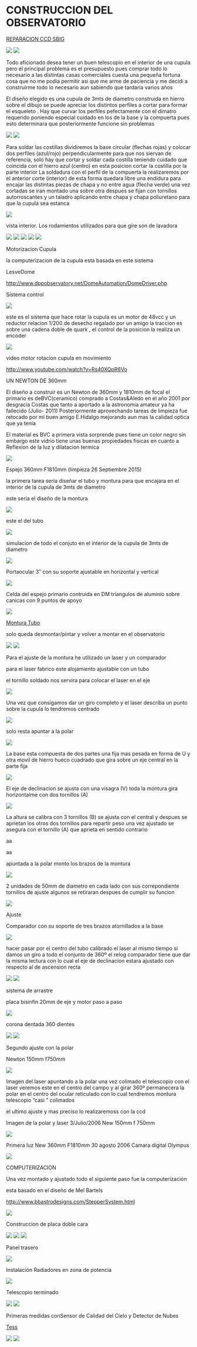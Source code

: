 # CONSTRUCCION DEL OBSERVATORIO

<a href="https://astroccd.wordpress.com/ccd-2/" target="_blank" >REPARACION CCD SBIG</a>

<img src="https://astroccd.files.wordpress.com/2020/11/franja.jpg?w=1024" />

<img src="https://astroccd.files.wordpress.com/2020/11/obras_031.gif?w=127" />

Todo aficionado desea tener un buen telescopio en el interior de una cupula pero el principal problema es el presupuesto pues comprar todo lo necesario a las distintas casas comerciales cuesta una pequeña fortuna cosa que no me podia permitir asi que me arme de paciencia y me decidi a construirme todo lo necesario aun sabiendo que tardaria varios años

El diseño elegido es una cupula de 3mts de diametro construida en hierro sobre el dibujo se puede apreciar los distintos perfiles a cortar para formar el esqueleto . Hay que curvar los perfiles pefectamente con el dimatro requerido poniendo especial cuidado en los de la base y la compuerta pues esto determinara que posteriormente funcione sin problemas

<img src="https://astroccd.files.wordpress.com/2012/11/esqueleto-cupula1.jpg" />

<img src="https://astroccd.files.wordpress.com/2012/11/cupula_sol1.jpg" />

Para soldar las costillas dividiremos la base circular (flechas rojas) y colocar dos perfiles (azul/rojo) perpendicularmente para que nos siervan de referencia, solo hay que cortar y soldar cada costilla teniendo cuidado que coincida con el hierro azul (centro) en esta posicion cortar la costilla por la parte interior La soldadura con el perfil de la compuerta la realizaremos por el anterior corte (interior) de esta forma quedara libre una endidura para encajar las distintas piezas de chapa y no entre agua (flecha verde) una vez cortadas se iran montado una sobre otra despues se fijan con tornillos autorroscantes y un taladro aplicando entre chapa y chapa poliuretano para que la cupula sea estanca

<img src="https://astroccd.files.wordpress.com/2012/11/cupula2.jpg" />

vista interior. Los rodamientos utilizados para que gire son de lavadora

<img src="https://astroccd.files.wordpress.com/2012/11/cupula-base-int.jpg" />

<img src="https://astroccd.files.wordpress.com/2012/11/cupula3.jpg" />

<img src="https://astroccd.files.wordpress.com/2012/11/cupula.jpg" />

<img src="https://astroccd.files.wordpress.com/2012/11/copy-cupula-fin.jpg" />

<img src="https://astroccd.files.wordpress.com/2012/11/cupula-noche.jpg" />

Motorizacion Cupula

la computerizacion de la cupula esta basada en este sistema

LesveDome

<a href="http://www.dppobservatory.net/DomeAutomation/DomeDriver.php" >http://www.dppobservatory.net/DomeAutomation/DomeDriver.php</a>

Sistema control

<img src="https://astroccd.files.wordpress.com/2012/11/automatizacion-cupula.jpg" />

este es el sistema que hace rotar la cupula es un motor de 48vcc y un reductor relacion 1/200 de desecho regalado por un amigo la traccion es sobre una cadena doble de quark , el control de la posicion la realiza un encoder

<img src="https://astroccd.files.wordpress.com/2012/11/rotacion-cupulapa2.jpg" />

video motor rotacion cupula en movimiento

<a href="http://www.youtube.com/watch?v=Rs40XQpR6Vo" >http://www.youtube.com/watch?v=Rs40XQpR6Vo</a>

UN NEWTON DE 360mm

El diseño a construir es un Newton de 360mm y 1810mm de focal el primario es deBVC(ceramico) comprado a Costas&amp;Aledo en el año 2001 por desgracia Costas que tanto a aportado a la astronomia amateur ya ha fallecido (Julio- 2011) Posteriormente aprovechando tareas de limpieza fue retocado por mi buen amigo E.Hidalgo mejorando aun mas la calidad optica que ya tenia

El material es BVC a primera vista sorprende pues tiene un color negro sin embargo este vidrio tiene unas buenas propiedades fisicas en cuanto a Reflexion de la luz y dilatacion termica

<img src="https://astroccd.files.wordpress.com/2012/11/limpieza-27sep2015.jpg" />

Espejo 360mm F1810mm (limpieza 26 Septiembre 2015)

la primera tarea seria diseñar el tubo y montura para que encajara en el interior de la cupula de 3mts de diametro

este seria el diseño de la montura

<img src="https://astroccd.files.wordpress.com/2012/11/montura-3-vistas.gif" />

este el del tubo

<img src="https://astroccd.files.wordpress.com/2012/11/tubo.gif" />

simulacion de todo el conjuto en el interior de la cupula de 3mts de diametro

<img src="https://astroccd.files.wordpress.com/2012/11/cupula.gif" />

Portaocular 3″ con su soporte ajustable en horizontal y vertical

<img src="https://astroccd.files.wordpress.com/2012/11/pletina-porta.jpg" />

Celda del espejo primario contruida en DM triangulos de aluminio sobre canicas con 9 puntos de apoyo

<img src="https://astroccd.files.wordpress.com/2012/11/celda-primario-web1.jpg" />

<a href="https://astroccd.files.wordpress.com/2012/11/bisinfin1.jpg">Montura Tubo</a>

solo queda desmontar/pintar y volver a montar en el observatorio

<img src="https://astroccd.files.wordpress.com/2012/11/montura-tubo1.jpg" />

<img src="https://astroccd.files.wordpress.com/2012/11/montura-coche.jpg" />

Para el ajuste de la montura he utilizado un laser y un comparador

para el laser fabrico este alojamiento ajustable con un tubo

el tornillo soldado nos servira para colocar el laser en el eje

<img src="https://astroccd.files.wordpress.com/2012/11/img_18451.jpg" />

Una vez que consigamos dar un giro completo y el laser describa un punto sobre la cupula lo tendremos centrado

<img src="https://astroccd.files.wordpress.com/2012/11/montura-laser.jpg" />

solo resta apuntar a la polar

<img src="https://astroccd.files.wordpress.com/2012/11/ajuste-con-laser-21.jpg" />

La base esta compuesta de dos partes una fija mas pesada en forma de U y otra movil de hierro hueco cuadrado que gira sobre un eje central en la parte fija

<img src="https://astroccd.files.wordpress.com/2012/11/base.jpg" />

El eje de declinacion se ajusta con una visagra (V) toda la montura gira horizontalme con dos tornillos (A)

<img src="https://astroccd.files.wordpress.com/2012/11/azimut2.jpg" />

La altura se calibra con 3 tornillos (B) se ajusta con el central y despues se aprietan los otros dos tornillos para repartir peso una vez ajustado se asegura con el tornillo (A) que aprieta en sentido contrario

aa

aa

apuntada a la polar monto los brazos de la montura

<img src="https://astroccd.files.wordpress.com/2012/11/montura2.jpg" />

2 unidades de 50mm de diametro en cada lado con sus correpondiente tornillos de ajuste algunos se retiraran despues de cumplir su funcion

<img src="https://astroccd.files.wordpress.com/2012/11/cojinetes1.jpg" />

Ajuste

Comparador con su soporte de tres brazos atornillados a la base

<img src="https://astroccd.files.wordpress.com/2012/11/montura-ajuste-32.jpg" />

hacer pasar por el centro del tubo calibrado el laser al mismo tiempo si damos un giro a todo el conjunto de 360º el relog comparador tiene que dar la misma lectura con lo cual el eje de declinacion estara ajustado con respecto al de ascension recta

<img src="https://astroccd.files.wordpress.com/2012/11/montura-ajuste.jpg" />

<img src="https://astroccd.files.wordpress.com/2012/11/montura-ajuste-2.jpg" />

sistema de arrastre

placa bisinfin 20mm de eje y motor paso a paso

<img src="https://astroccd.files.wordpress.com/2012/11/bisinfin1.jpg" />

corona dentada 360 dientes

<img src="https://astroccd.files.wordpress.com/2012/11/corona-ar.jpg" />

<img src="https://astroccd.files.wordpress.com/2012/11/sistema-de-arrastre1.jpg" />

Segundo ajuste con la polar

Newton 150mm f750mm

<img src="https://astroccd.files.wordpress.com/2012/11/laser-polar2.jpg" />

Imagen del laser apuntando a la polar una vez colimado el telescopio con el laser veremos este en el centro del campo y al girar 360º permanecera la polar en el centro del ocular reticulado con lo cual tendremos montura telescopio “casi ” colimados

el ultimo ajuste y mas preciso lo realizaremoss con la ccd

Imagen de la polar y laser 3/Julio/2006 New 150mm f 750mm

<img src="https://astroccd.files.wordpress.com/2012/11/laser-polar.jpg" />

Primera luz New 360mm F1810mm 30 agosto 2006 Camara digital Olympus

<img src="https://astroccd.files.wordpress.com/2012/11/m27-358-2.jpg" />

COMPUTERIZACION

Una vez montado y ajustado todo el siguiente paso fue la computerización

esta basado en el diseño de Mel Bartels

<a href="http://www.bbastrodesigns.com/StepperSystem.html" >http://www.bbastrodesigns.com/StepperSystem.html</a>

<img src="https://astroccd.files.wordpress.com/2012/11/scope.gif" />

Construccion de placa doble cara

<img src="https://astroccd.files.wordpress.com/2012/11/placa-doble-cara1.jpg" />

<img src="https://astroccd.files.wordpress.com/2012/11/placa-montada1.jpg" />

<img src="https://astroccd.files.wordpress.com/2012/11/electronica-interior1.jpg" />

Panel trasero

<img src="https://astroccd.files.wordpress.com/2012/11/electronica-panel-trasero-copy1.jpg" />

Instalación Radiadores en zona de potencia

<img src="https://astroccd.files.wordpress.com/2012/11/electronica-mel1.jpg" />

Telescopio terminado

<img src="https://astroccd.files.wordpress.com/2012/11/nw-358-2.jpg" />

<img src="https://astroccd.files.wordpress.com/2012/11/mosaico-358mm.jpg" />

Primeras medidas conSensor de Calidad del Cielo y Detector de Nubes

<a href="http://www.observatorioremoto.com/" target="_blank" >Tess</a>

<img src="https://astroccd.files.wordpress.com/2012/11/calibrado.jpg" />

<img src="https://astroccd.files.wordpress.com/2020/11/franja.jpg" />